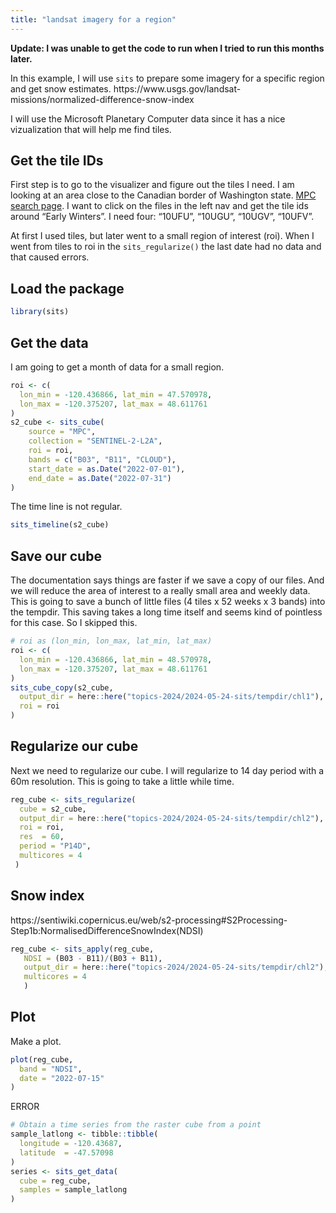 ```yaml
---
title: "landsat imagery for a region"
---
```


**Update: I was unable to get the code to run when I tried to run this months later.**

In this example, I will use `sits` to prepare some imagery for a specific region and get snow estimates. https://www.usgs.gov/landsat-missions/normalized-difference-snow-index

I will use the Microsoft Planetary Computer data since it has a nice vizualization that will help me find tiles.

## Get the tile IDs

First step is to go to the visualizer and figure out the tiles I need. I am looking at an area close to the Canadian border of Washington state. [MPC search page](https://planetarycomputer.microsoft.com/explore?c=-120.2907%2C48.6029&z=9.00&v=2&d=sentinel-2-l2a&m=Most+recent+%28low+cloud%29&r=Natural+color&s=false%3A%3A100%3A%3Atrue&sr=desc&ae=0). I want to click on the files in the left nav and get the tile ids around "Early Winters". I need four: "10UFU", "10UGU", "10UGV", "10UFV". 

At first I used tiles, but later went to a small region of interest (roi). When I went from tiles to roi in the `sits_regularize()` the last date had no data and that caused errors.

## Load the package

```r
library(sits)
```

## Get the data

I am going to get a month of data for a small region.

```r
roi <- c(
  lon_min = -120.436866, lat_min = 47.570978,
  lon_max = -120.375207, lat_max = 48.611761
)
s2_cube <- sits_cube(
    source = "MPC",
    collection = "SENTINEL-2-L2A",
    roi = roi,
    bands = c("B03", "B11", "CLOUD"),
    start_date = as.Date("2022-07-01"),
    end_date = as.Date("2022-07-31")
)
```

The time line is not regular.

```r
sits_timeline(s2_cube)
```

## Save our cube

The documentation says things are faster if we save a copy of our files. And we will reduce the area of interest to a really small area and weekly data.  This is going to save a bunch of little files (4 tiles x 52 weeks x 3 bands) into the tempdir. This saving takes a long time itself and seems kind of pointless for this case. So I skipped this.

```r
# roi as (lon_min, lon_max, lat_min, lat_max)
roi <- c(
  lon_min = -120.436866, lat_min = 48.570978,
  lon_max = -120.375207, lat_max = 48.611761
)
sits_cube_copy(s2_cube,
  output_dir = here::here("topics-2024/2024-05-24-sits/tempdir/chl1"),
  roi = roi
)
```

## Regularize our cube

Next we need to regularize our cube. I will regularize to 14 day period with a 60m resolution. This is going to take a little while time.

```r
reg_cube <- sits_regularize(
  cube = s2_cube,
  output_dir = here::here("topics-2024/2024-05-24-sits/tempdir/chl2"),
  roi = roi,
  res  = 60,
  period = "P14D",
  multicores = 4
 )
```


## Snow index

https://sentiwiki.copernicus.eu/web/s2-processing#S2Processing-Step1b:NormalisedDifferenceSnowIndex(NDSI)

```r
reg_cube <- sits_apply(reg_cube,
   NDSI = (B03 - B11)/(B03 + B11),
   output_dir = here::here("topics-2024/2024-05-24-sits/tempdir/chl2"),
   multicores = 4
   )
```

## Plot

Make a plot.
```r
plot(reg_cube,
  band = "NDSI",
  date = "2022-07-15"
)
```

ERROR

```r
# Obtain a time series from the raster cube from a point
sample_latlong <- tibble::tibble(
  longitude = -120.43687,
  latitude  = -47.57098
)
series <- sits_get_data(
  cube = reg_cube,
  samples = sample_latlong
)
```

